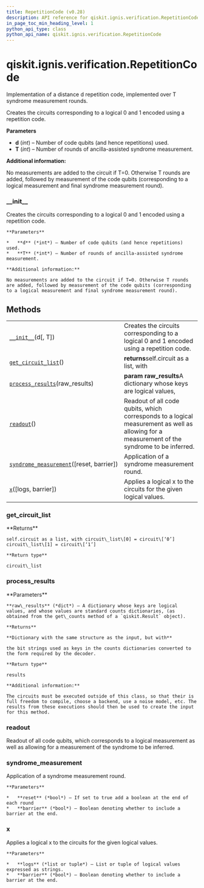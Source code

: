 ```yaml
---
title: RepetitionCode (v0.28)
description: API reference for qiskit.ignis.verification.RepetitionCode in qiskit v0.28
in_page_toc_min_heading_level: 1
python_api_type: class
python_api_name: qiskit.ignis.verification.RepetitionCode
---
```


<span id="qiskit-ignis-verification-repetitioncode" />

# qiskit.ignis.verification.RepetitionCode

<Class id="qiskit.ignis.verification.RepetitionCode" isDedicatedPage={true} github="https://github.com/qiskit-community/qiskit-ignis/tree/stable/0.6/qiskit/ignis/verification/topological_codes/circuits.py" signature="RepetitionCode(d, T=0)" modifiers="class">
  Implementation of a distance d repetition code, implemented over T syndrome measurement rounds.

  Creates the circuits corresponding to a logical 0 and 1 encoded using a repetition code.

  **Parameters**

  *   **d** (*int*) – Number of code qubits (and hence repetitions) used.
  *   **T** (*int*) – Number of rounds of ancilla-assisted syndrome measurement.

  **Additional information:**

  No measurements are added to the circuit if T=0. Otherwise T rounds are added, followed by measurement of the code qubits (corresponding to a logical measurement and final syndrome measurement round).

  ### \_\_init\_\_

  <Function id="qiskit.ignis.verification.RepetitionCode.__init__" signature="__init__(d, T=0)">
    Creates the circuits corresponding to a logical 0 and 1 encoded using a repetition code.

    **Parameters**

    *   **d** (*int*) – Number of code qubits (and hence repetitions) used.
    *   **T** (*int*) – Number of rounds of ancilla-assisted syndrome measurement.

    **Additional information:**

    No measurements are added to the circuit if T=0. Otherwise T rounds are added, followed by measurement of the code qubits (corresponding to a logical measurement and final syndrome measurement round).
  </Function>

  ## Methods

  |                                                                                                                                                                             |                                                                                                                                              |
  | --------------------------------------------------------------------------------------------------------------------------------------------------------------------------- | -------------------------------------------------------------------------------------------------------------------------------------------- |
  | [`__init__`](#qiskit.ignis.verification.RepetitionCode.__init__ "qiskit.ignis.verification.RepetitionCode.__init__")(d\[, T])                                               | Creates the circuits corresponding to a logical 0 and 1 encoded using a repetition code.                                                     |
  | [`get_circuit_list`](#qiskit.ignis.verification.RepetitionCode.get_circuit_list "qiskit.ignis.verification.RepetitionCode.get_circuit_list")()                              | **returns**self.circuit as a list, with                                                                                                      |
  | [`process_results`](#qiskit.ignis.verification.RepetitionCode.process_results "qiskit.ignis.verification.RepetitionCode.process_results")(raw\_results)                     | **param raw\_results**A dictionary whose keys are logical values,                                                                            |
  | [`readout`](#qiskit.ignis.verification.RepetitionCode.readout "qiskit.ignis.verification.RepetitionCode.readout")()                                                         | Readout of all code qubits, which corresponds to a logical measurement as well as allowing for a measurement of the syndrome to be inferred. |
  | [`syndrome_measurement`](#qiskit.ignis.verification.RepetitionCode.syndrome_measurement "qiskit.ignis.verification.RepetitionCode.syndrome_measurement")(\[reset, barrier]) | Application of a syndrome measurement round.                                                                                                 |
  | [`x`](#qiskit.ignis.verification.RepetitionCode.x "qiskit.ignis.verification.RepetitionCode.x")(\[logs, barrier])                                                           | Applies a logical x to the circuits for the given logical values.                                                                            |

  ### get\_circuit\_list

  <Function id="qiskit.ignis.verification.RepetitionCode.get_circuit_list" signature="get_circuit_list()">
    **Returns**

    self.circuit as a list, with circuit\_list\[0] = circuit\[‘0’] circuit\_list\[1] = circuit\[‘1’]

    **Return type**

    circuit\_list
  </Function>

  ### process\_results

  <Function id="qiskit.ignis.verification.RepetitionCode.process_results" signature="process_results(raw_results)">
    **Parameters**

    **raw\_results** (*dict*) – A dictionary whose keys are logical values, and whose values are standard counts dictionaries, (as obtained from the get\_counts method of a `qiskit.Result` object).

    **Returns**

    **Dictionary with the same structure as the input, but with**

    the bit strings used as keys in the counts dictionaries converted to the form required by the decoder.

    **Return type**

    results

    **Additional information:**

    The circuits must be executed outside of this class, so that their is full freedom to compile, choose a backend, use a noise model, etc. The results from these executions should then be used to create the input for this method.
  </Function>

  ### readout

  <Function id="qiskit.ignis.verification.RepetitionCode.readout" signature="readout()">
    Readout of all code qubits, which corresponds to a logical measurement as well as allowing for a measurement of the syndrome to be inferred.
  </Function>

  ### syndrome\_measurement

  <Function id="qiskit.ignis.verification.RepetitionCode.syndrome_measurement" signature="syndrome_measurement(reset=True, barrier=False)">
    Application of a syndrome measurement round.

    **Parameters**

    *   **reset** (*bool*) – If set to true add a boolean at the end of each round
    *   **barrier** (*bool*) – Boolean denoting whether to include a barrier at the end.
  </Function>

  ### x

  <Function id="qiskit.ignis.verification.RepetitionCode.x" signature="x(logs=('0', '1'), barrier=False)">
    Applies a logical x to the circuits for the given logical values.

    **Parameters**

    *   **logs** (*list or tuple*) – List or tuple of logical values expressed as strings.
    *   **barrier** (*bool*) – Boolean denoting whether to include a barrier at the end.
  </Function>
</Class>

